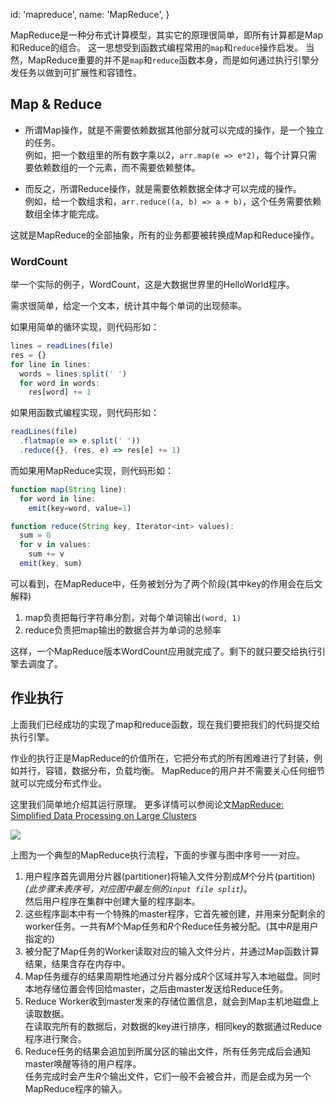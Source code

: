 
  id: 'mapreduce',
  name: 'MapReduce',
}

MapReduce是一种分布式计算模型，其实它的原理很简单，即所有计算都是Map和Reduce的组合。
这一思想受到函数式编程常用的`map`和`reduce`操作启发。
当然，MapReduce重要的并不是`map`和`reduce`函数本身，而是如何通过执行引擎分发任务以做到可扩展性和容错性。

## Map & Reduce

- 所谓Map操作，就是不需要依赖数据其他部分就可以完成的操作，是一个独立的任务。<br/>
例如，把一个数组里的所有数字乘以2，`arr.map(e => e*2)`，每个计算只需要依赖数组的一个元素，而不需要依赖整体。

- 而反之，所谓Reduce操作，就是需要依赖数据全体才可以完成的操作。<br/>
例如，给一个数组求和，`arr.reduce((a, b) => a + b)`，这个任务需要依赖数组全体才能完成。

这就是MapReduce的全部抽象，所有的业务都要被转换成Map和Reduce操作。

### WordCount

举一个实际的例子，WordCount，这是大数据世界里的HelloWorld程序。

需求很简单，给定一个文本，统计其中每个单词的出现频率。

如果用简单的循环实现，则代码形如：

```javascript
lines = readLines(file)
res = {}
for line in lines:
  words = lines.split(' ')
  for word in words:
    res[word] += 1
```

如果用函数式编程实现，则代码形如：

```javascript
readLines(file)
  .flatmap(e => e.split(' '))
  .reduce({}, (res, e) => res[e] += 1)
```

而如果用MapReduce实现，则代码形如：

```javascript
function map(String line):
  for word in line:
    emit(key=word, value=1)

function reduce(String key, Iterator<int> values):
  sum = 0
  for v in values:
    sum += v
  emit(key, sum)
```

可以看到，在MapReduce中，任务被划分为了两个阶段(其中key的作用会在后文解释)

1. map负责把每行字符串分割，对每个单词输出`(word, 1)`
2. reduce负责把map输出的数据合并为单词的总频率

这样，一个MapReduce版本WordCount应用就完成了。剩下的就只要交给执行引擎去调度了。

## 作业执行

上面我们已经成功的实现了map和reduce函数，现在我们要把我们的代码提交给执行引擎。

作业的执行正是MapReduce的价值所在，它把分布式的所有困难进行了封装，例如并行，容错，数据分布，负载均衡。
MapReduce的用户并不需要关心任何细节就可以完成分布式作业。

这里我们简单地介绍其运行原理。
更多详情可以参阅论文[MapReduce: Simplified Data Processing on Large Clusters](https://research.google.com/archive/mapreduce-osdi04.pdf)

<div className={'w-[800px] max-w-full'}>
  <Image src={mapReduce}/>
</div>

上图为一个典型的MapReduce执行流程，下面的步骤与图中序号一一对应。

1. 用户程序首先调用分片器(partitioner)将输入文件分割成$M$个分片(partition) *(此步骤未表序号，对应图中最左侧的`input file split`)*。<br/>
然后用户程序在集群中创建大量的程序副本。
2. 这些程序副本中有一个特殊的master程序，它首先被创建，并用来分配剩余的worker任务。一共有$M$个Map任务和$R$个Reduce任务被分配。(其中$R$是用户指定的)
3. 被分配了Map任务的Worker读取对应的输入文件分片，并通过Map函数计算结果，结果含存在内存中。
4. Map任务缓存的结果周期性地通过分片器分成$R$个区域并写入本地磁盘。同时本地存储位置会传回给master，之后由master发送给Reduce任务。
5. Reduce Worker收到master发来的存储位置信息，就会到Map主机地磁盘上读取数据。<br/>
在读取完所有的数据后，对数据的key进行排序，相同key的数据通过Reduce程序进行聚合。
6. Reduce任务的结果会追加到所属分区的输出文件，所有任务完成后会通知master唤醒等待的用户程序。<br/>
任务完成时会产生$R$个输出文件，它们一般不会被合并，而是会成为另一个MapReduce程序的输入。